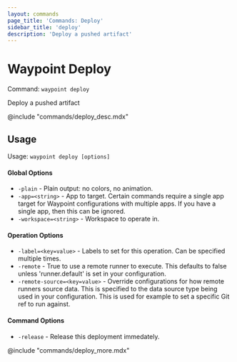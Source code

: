 ```yaml
---
layout: commands
page_title: 'Commands: Deploy'
sidebar_title: 'deploy'
description: 'Deploy a pushed artifact'
---
```


# Waypoint Deploy

Command: `waypoint deploy`

Deploy a pushed artifact

@include "commands/deploy_desc.mdx"

## Usage

Usage: `waypoint deploy [options]`

#### Global Options

- `-plain` - Plain output: no colors, no animation.
- `-app=<string>` - App to target. Certain commands require a single app target for Waypoint configurations with multiple apps. If you have a single app, then this can be ignored.
- `-workspace=<string>` - Workspace to operate in.

#### Operation Options

- `-label=<key=value>` - Labels to set for this operation. Can be specified multiple times.
- `-remote` - True to use a remote runner to execute. This defaults to false
  unless 'runner.default' is set in your configuration.
- `-remote-source=<key=value>` - Override configurations for how remote runners source data. This is specified to the data source type being used in your configuration. This is used for example to set a specific Git ref to run against.

#### Command Options

- `-release` - Release this deployment immedately.

@include "commands/deploy_more.mdx"
